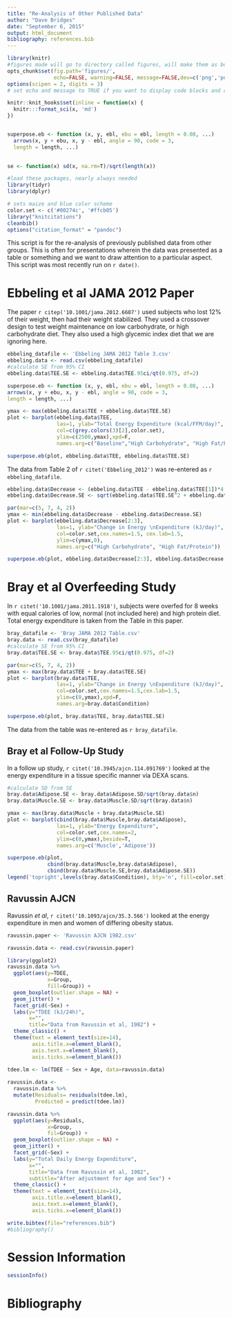 ```yaml
---
title: "Re-Analysis of Other Published Data"
author: "Dave Bridges"
date: "September 6, 2015"
output: html_document
bibliography: references.bib
---
```



```r
library(knitr)
#figures made will go to directory called figures, will make them as both png and pdf files 
opts_chunk$set(fig.path='figures/',
               echo=FALSE, warning=FALSE, message=FALSE,dev=c('png','pdf'))
options(scipen = 2, digits = 3)
# set echo and message to TRUE if you want to display code blocks and code output respectively

knitr::knit_hooks$set(inline = function(x) {
  knitr:::format_sci(x, 'md')
})


superpose.eb <- function (x, y, ebl, ebu = ebl, length = 0.08, ...)
  arrows(x, y + ebu, x, y - ebl, angle = 90, code = 3,
  length = length, ...)

  
se <- function(x) sd(x, na.rm=T)/sqrt(length(x))

#load these packages, nearly always needed
library(tidyr)
library(dplyr)

# sets maize and blue color scheme
color.set <- c('#00274c', '#ffcb05')
library("knitcitations")
cleanbib()
options("citation_format" = "pandoc")

```

This script is for the re-analysis of previously published data from other groups.  This is often for presentations wherein the data was presented as a table or something and we want to draw attention to a particular aspect.  This script was most recently run on `r date()`.

# Ebbeling et al JAMA 2012 Paper

The paper `r citep('10.1001/jama.2012.6607')` used subjects who lost 12% of their weight, then had their weight stabilized.  They used a crossover design to test weight maintenance on low carbohydrate, or high carbohydrate diet.  They also used a high glycemic index diet that we are ignoring here.

```r
ebbeling_datafile <- 'Ebbeling JAMA 2012 Table 3.csv'
ebbeling.data <- read.csv(ebbeling_datafile)
#calculate SE from 95% CI
ebbeling.data$TEE.SE <- ebbeling.data$TEE.95ci/qt(0.975, df=2)

superpose.eb <- function (x, y, ebl, ebu = ebl, length = 0.08, ...)
arrows(x, y + ebu, x, y - ebl, angle = 90, code = 3,
length = length, ...)

ymax <- max(ebbeling.data$TEE + ebbeling.data$TEE.SE)
plot <- barplot(ebbeling.data$TEE,
                las=1, ylab="Total Energy Expenditure (kcal/FFM/day)",
                col=c(grey.colors(3)[2],color.set),
                ylim=c(2500,ymax),xpd=F,
                names.arg=c("Baseline","High Carbohydrate", "High Fat/Protein"))

superpose.eb(plot, ebbeling.data$TEE, ebbeling.data$TEE.SE)
```

The data from Table 2 of `r citet('Ebbeling_2012')` was re-entered as `r ebbeling_datafile`.

```r
ebbeling.data$Decrease <- (ebbeling.data$TEE - ebbeling.data$TEE[1])*4.18400
ebbeling.data$Decrease.SE <- sqrt(ebbeling.data$TEE.SE^2 + ebbeling.data$TEE.SE[1]^2)*4.18400

par(mar=c(5, 7, 4, 2))
ymax <- min(ebbeling.data$Decrease - ebbeling.data$Decrease.SE)
plot <- barplot(ebbeling.data$Decrease[2:3],
                las=1, ylab="Change in Energy \nExpenditure (kJ/day)",
                col=color.set,cex.names=1.5, cex.lab=1.5,
                ylim=c(ymax,0),
                names.arg=c("High Carbohydrate", "High Fat/Protein"))

superpose.eb(plot, ebbeling.data$Decrease[2:3], ebbeling.data$Decrease.SE[2:3])
```

# Bray et al Overfeeding Study

In `r citet('10.1001/jama.2011.1918')`, subjects were overfed for 8 weeks with equal calories of low, normal (not included here) and high protein diet.  Total energy expenditure is taken from the Table in this paper.

```r
bray_datafile <- 'Bray JAMA 2012 Table.csv'
bray.data <- read.csv(bray_datafile)
#calculate SE from 95% CI
bray.data$TEE.SE <- bray.data$TEE.95ci/qt(0.975, df=2)

par(mar=c(5, 7, 4, 2))
ymax <- max(bray.data$TEE + bray.data$TEE.SE)
plot <- barplot(bray.data$TEE,
                las=1, ylab="Change in Energy \nExpenditure (kJ/day)",
                col=color.set,cex.names=1.5,cex.lab=1.5,
                ylim=c(0,ymax),xpd=F,
                names.arg=bray.data$Condition)

superpose.eb(plot, bray.data$TEE, bray.data$TEE.SE)
```

The data from the table was re-entered as `r bray_datafile`.

## Bray et al Follow-Up Study

In a follow up study, `r citet('10.3945/ajcn.114.091769')` looked at the energy expenditure in a tissue specific manner via DEXA scans.

```r

#calculate SD from SE
bray.data$Adipose.SE <- bray.data$Adipose.SD/sqrt(bray.data$n)
bray.data$Muscle.SE <- bray.data$Muscle.SD/sqrt(bray.data$n)

ymax <- max(bray.data$Muscle + bray.data$Muscle.SE)
plot <- barplot(cbind(bray.data$Muscle,bray.data$Adipose),
                las=1, ylab="Energy Expenditure",
                col=color.set,cex.names=2,
                ylim=c(0,ymax),beside=T,
                names.arg=c('Muscle','Adipose'))

superpose.eb(plot,
             cbind(bray.data$Muscle,bray.data$Adipose),
             cbind(bray.data$Muscle.SE,bray.data$Adipose.SE))
legend('topright',levels(bray.data$Condition), bty='n', fill=color.set)
```


## Ravussin AJCN

Ravussin *et al*, `r citet('10.1093/ajcn/35.3.566')` looked at the energy expenditure in men and women of differing obesity status.

```r
ravussin.paper <- 'Ravussin AJCN 1982.csv' 

ravussin.data <- read.csv(ravussin.paper)

library(ggplot2)
ravussin.data %>%
  ggplot(aes(y=TDEE,
             x=Group,
             fill=Group)) +
  geom_boxplot(outlier.shape = NA) +
  geom_jitter() +
  facet_grid(~Sex) +
  labs(y="TDEE (kJ/24h)",
       x="",
       title="Data from Ravussin et al, 1982") +
  theme_classic() +
  theme(text = element_text(size=14),
        axis.title.x=element_blank(),
        axis.text.x=element_blank(),
        axis.ticks.x=element_blank())
  
tdee.lm <- lm(TDEE ~ Sex + Age, data=ravussin.data)

ravussin.data <-
  ravussin.data %>%
  mutate(Residuals= residuals(tdee.lm),
         Predicted = predict(tdee.lm))

ravussin.data %>%
  ggplot(aes(y=Residuals,
             x=Group,
             fil=Group)) +
  geom_boxplot(outlier.shape = NA) +
  geom_jitter() +
  facet_grid(~Sex) +
  labs(y="Total Daily Energy Expenditure",
       x="",
       title="Data from Ravussin et al, 1982",
       subtitle="After adjustment for Age and Sex") +
  theme_classic() +
  theme(text = element_text(size=14),
        axis.title.x=element_blank(),
        axis.text.x=element_blank(),
        axis.ticks.x=element_blank())

```

```r
write.bibtex(file="references.bib")
#bibliography()
```


# Session Information

```r
sessionInfo()
```

# Bibliography